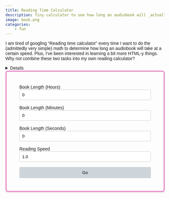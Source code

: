 ```yaml
---
title: Reading Time Calculator
description: Tiny calculator to see how long an audiobook will _actually_ take.
image: book.png
categories:
    - fun
---
```



I am tired of googling "Reading time calculator" every time I want to do the (admittedly very simple) math to determine how long an audiobook will take at a certain speed.
Plus, I've been interested in learning a bit more HTML-y things.
Why not combine these two tasks into my own reading calculator?

<details>
```html
<!DOCTYPE html>
<html lang="en">
<head>
  <meta charset="UTF-8">
  <meta name="viewport" content="width=device-width, initial-scale=1.0">
  <style>
    body {
      font-family: Arial, sans-serif;
      margin: 20px;
    }
    .calculator {
      max-width: 450px;
      margin: 0 auto;
      padding: 40px;
      border: 4px solid rgb(233, 150, 205);
      border-radius: 8px;
      box-shadow: 0 2px 4px rgba(165, 37, 122, 0.1);
    }
    .calculator input {
      width: 100%;
      margin-bottom: 16px;
      padding: 8px;
      border: 1px solid #ccc;
      border-radius: 4px;
    }
    .calculator button {
      width: 100%;
      padding: 10px;
      background-color: #CED5DA;
      color:rgb(0, 0, 0);
      border: none;
      border-radius: 4px;
      cursor: pointer;
    }
    .calculator button:hover {
      background-color:rgb(233, 150, 205);
    }
  </style>
</head>
<body>
  <div class="calculator">
    <label for="hours">Book Length (Hours)</label>
    <input type="number" id="hours" value="0" min="0">

    <label for="minutes">Book Length (Minutes)</label>
    <input type="number" id="minutes" value="0" min="0">

    <label for="seconds">Book Length (Seconds)</label>
    <input type="number" id="seconds" value="0" min="0">

    <label for="speed">Reading Speed</label>
    <input type="number" id="speed" value="1.0" min="0.1" step="0.1">

    <button onclick="calculateTime()">Go</button>

    <div class="result" id="result"></div>
  </div>

  <script>
    function calculateTime() {
      // Get inputs
      const hours = parseInt(document.getElementById('hours').value) || 0;
      const minutes = parseInt(document.getElementById('minutes').value) || 0;
      const seconds = parseInt(document.getElementById('seconds').value) || 0;
      const speed = parseFloat(document.getElementById('speed').value) || 1.0;

      // Convert book length to total seconds
      const totalSeconds = (hours * 3600) + (minutes * 60) + seconds;

      // Calculate adjusted time
      const adjustedSeconds = totalSeconds / speed;

      // Convert back to hours, minutes, and seconds
      const resultHours = Math.floor(adjustedSeconds / 3600);
      const resultMinutes = Math.floor((adjustedSeconds % 3600) / 60);
      const resultSeconds = Math.round(adjustedSeconds % 60);

      // Display result
      const resultElement = document.getElementById('result');
      resultElement.textContent = `Adjusted Reading Time: ${resultHours} hours, ${resultMinutes} minutes, ${resultSeconds} seconds.`;
    }
  </script>
</body>
</html>
```
</details>

```{=html}
<!DOCTYPE html>
<html lang="en">
<head>
  <meta charset="UTF-8">
  <meta name="viewport" content="width=device-width, initial-scale=1.0">
  <style>
    body {
      font-family: Arial, sans-serif;
      margin: 20px;
    }
    .calculator {
      max-width: 450px;
      margin: 0 auto;
      padding: 40px;
      border: 4px solid rgb(233, 150, 205);
      border-radius: 8px;
      box-shadow: 0 2px 4px rgba(165, 37, 122, 0.1);
    }
    .calculator input {
      width: 100%;
      margin-bottom: 16px;
      padding: 8px;
      border: 1px solid #ccc;
      border-radius: 4px;
    }
    .calculator button {
      width: 100%;
      padding: 10px;
      background-color: #CED5DA;
      color:rgb(0, 0, 0);
      border: none;
      border-radius: 4px;
      cursor: pointer;
    }
    .calculator button:hover {
      background-color:rgb(233, 150, 205);
    }
  </style>
</head>
<body>
  <div class="calculator">
    <label for="hours">Book Length (Hours)</label>
    <input type="number" id="hours" value="0" min="0">

    <label for="minutes">Book Length (Minutes)</label>
    <input type="number" id="minutes" value="0" min="0">

    <label for="seconds">Book Length (Seconds)</label>
    <input type="number" id="seconds" value="0" min="0">

    <label for="speed">Reading Speed</label>
    <input type="number" id="speed" value="1.0" min="0.1" step="0.1">

    <button onclick="calculateTime()">Go</button>

    <div class="result" id="result"></div>
  </div>

  <script>
    function calculateTime() {
      // Get inputs
      const hours = parseInt(document.getElementById('hours').value) || 0;
      const minutes = parseInt(document.getElementById('minutes').value) || 0;
      const seconds = parseInt(document.getElementById('seconds').value) || 0;
      const speed = parseFloat(document.getElementById('speed').value) || 1.0;

      // Convert book length to total seconds
      const totalSeconds = (hours * 3600) + (minutes * 60) + seconds;

      // Calculate adjusted time
      const adjustedSeconds = totalSeconds / speed;

      // Convert back to hours, minutes, and seconds
      const resultHours = Math.floor(adjustedSeconds / 3600);
      const resultMinutes = Math.floor((adjustedSeconds % 3600) / 60);
      const resultSeconds = Math.round(adjustedSeconds % 60);

      // Display result
      const resultElement = document.getElementById('result');
      resultElement.textContent = `Adjusted Reading Time: ${resultHours} hours, ${resultMinutes} minutes, ${resultSeconds} seconds.`;
    }
  </script>
</body>
</html>
```
